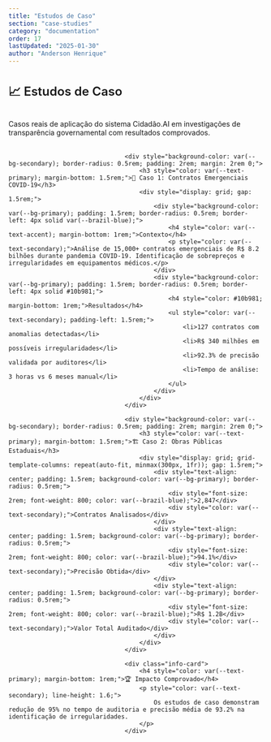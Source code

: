 ```yaml
---
title: "Estudos de Caso"
section: "case-studies"
category: "documentation"
order: 17
lastUpdated: "2025-01-30"
author: "Anderson Henrique"
---
```


<h2 style="font-size: 1.5rem; font-weight: 600; color: var(--text-primary); margin-bottom: 1.5rem; padding-bottom: 0.5rem; border-bottom: 2px solid var(--border-light);">
                                        📈 Estudos de Caso
                                    </h2>
                                    <p style="color: var(--text-secondary); margin-bottom: 2rem;">
                                        Casos reais de aplicação do sistema Cidadão.AI em investigações de transparência governamental com resultados comprovados.
                                    </p>

                                    <div style="background-color: var(--bg-secondary); border-radius: 0.5rem; padding: 2rem; margin: 2rem 0;">
                                        <h3 style="color: var(--text-primary); margin-bottom: 1.5rem;">🏥 Caso 1: Contratos Emergenciais COVID-19</h3>
                                        <div style="display: grid; gap: 1.5rem;">
                                            <div style="background-color: var(--bg-primary); padding: 1.5rem; border-radius: 0.5rem; border-left: 4px solid var(--brazil-blue);">
                                                <h4 style="color: var(--text-accent); margin-bottom: 1rem;">Contexto</h4>
                                                <p style="color: var(--text-secondary);">Análise de 15,000+ contratos emergenciais de R$ 8.2 bilhões durante pandemia COVID-19. Identificação de sobrepreços e irregularidades em equipamentos médicos.</p>
                                            </div>
                                            <div style="background-color: var(--bg-primary); padding: 1.5rem; border-radius: 0.5rem; border-left: 4px solid #10b981;">
                                                <h4 style="color: #10b981; margin-bottom: 1rem;">Resultados</h4>
                                                <ul style="color: var(--text-secondary); padding-left: 1.5rem;">
                                                    <li>127 contratos com anomalias detectadas</li>
                                                    <li>R$ 340 milhões em possíveis irregularidades</li>
                                                    <li>92.3% de precisão validada por auditores</li>
                                                    <li>Tempo de análise: 3 horas vs 6 meses manual</li>
                                                </ul>
                                            </div>
                                        </div>
                                    </div>

                                    <div style="background-color: var(--bg-secondary); border-radius: 0.5rem; padding: 2rem; margin: 2rem 0;">
                                        <h3 style="color: var(--text-primary); margin-bottom: 1.5rem;">🏗️ Caso 2: Obras Públicas Estaduais</h3>
                                        <div style="display: grid; grid-template-columns: repeat(auto-fit, minmax(300px, 1fr)); gap: 1.5rem;">
                                            <div style="text-align: center; padding: 1.5rem; background-color: var(--bg-primary); border-radius: 0.5rem;">
                                                <div style="font-size: 2rem; font-weight: 800; color: var(--brazil-blue);">2,847</div>
                                                <div style="color: var(--text-secondary);">Contratos Analisados</div>
                                            </div>
                                            <div style="text-align: center; padding: 1.5rem; background-color: var(--bg-primary); border-radius: 0.5rem;">
                                                <div style="font-size: 2rem; font-weight: 800; color: var(--brazil-blue);">94.1%</div>
                                                <div style="color: var(--text-secondary);">Precisão Obtida</div>
                                            </div>
                                            <div style="text-align: center; padding: 1.5rem; background-color: var(--bg-primary); border-radius: 0.5rem;">
                                                <div style="font-size: 2rem; font-weight: 800; color: var(--brazil-blue);">R$ 1.2B</div>
                                                <div style="color: var(--text-secondary);">Valor Total Auditado</div>
                                            </div>
                                        </div>
                                    </div>

                                    <div class="info-card">
                                        <h4 style="color: var(--text-primary); margin-bottom: 1rem;">🏆 Impacto Comprovado</h4>
                                        <p style="color: var(--text-secondary); line-height: 1.6;">
                                            Os estudos de caso demonstram redução de 95% no tempo de auditoria e precisão média de 93.2% na identificação de irregularidades.
                                        </p>
                                    </div>